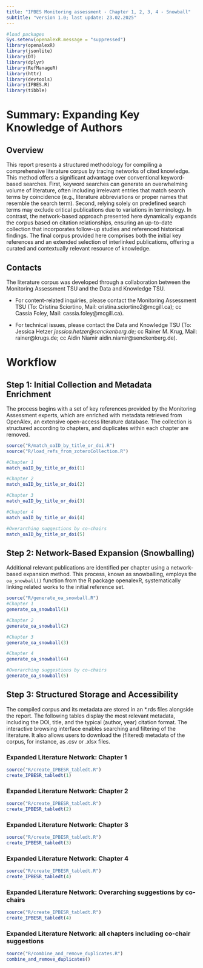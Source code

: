 ```yaml
---
title: "IPBES Monitoring assessment - Chapter 1, 2, 3, 4 - Snowball"
subtitle: "version 1.0; last update: 23.02.2025"
---
```


```r
#load packages
Sys.setenv(openalexR.message = "suppressed")
library(openalexR)
library(jsonlite)
library(DT)
library(dplyr)
library(RefManageR)
library(httr)
library(devtools)
library(IPBES.R)
library(tibble)

```

# Summary: Expanding Key Knowledge of Authors

## Overview

This report presents a structured methodology for compiling a comprehensive literature corpus by tracing networks of cited knowledge. This method offers a significant advantage over conventional keyword-based searches. First, keyword searches can generate an overwhelming volume of literature, often including irrelevant entries that match search terms by coincidence (e.g., literature abbreviations or proper names that resemble the search term). Second, relying solely on predefined search terms may exclude critical publications due to variations in terminology. In contrast, the network-based approach presented here dynamically expands the corpus based on citation relationships, ensuring an up-to-date collection that incorporates follow-up studies and referenced historical findings. The final corpus provided here comprises both the initial key references and an extended selection of interlinked publications, offering a curated and contextually relevant resource of knowledge.

## Contacts

The literature corpus was developed through a collaboration between the Monitoring Assessment TSU and the Data and Knowledge TSU.

-   For content-related inquiries, please contact the Monitoring Assessment TSU (To: Cristina Sciortino, Mail: cristina.sciortino2\@mcgill.ca); cc Cassia Foley, Mail: cassia.foley\@mcgill.ca).

-   For technical issues, please contact the Data and Knowledge TSU (To: Jessica Hetzer *jessica.hetzer\@senckenberg.de*; cc Rainer M. Krug, Mail: rainer\@krugs.de; cc Aidin Niamir aidin.niamir\@senckenberg.de).

# Workflow

## Step 1: Initial Collection and Metadata Enrichment

The process begins with a set of key references provided by the Monitoring Assessment experts, which are enriched with metadata retrieved from OpenAlex, an extensive open-access literature database. The collection is structured according to chapters, and duplicates within each chapter are removed.

```r
source("R/match_oaID_by_title_or_doi.R")
source("R/load_refs_from_zoteroCollection.R")

#Chapter 1
match_oaID_by_title_or_doi(1)

#Chapter 2
match_oaID_by_title_or_doi(2)

#Chapter 3
match_oaID_by_title_or_doi(3)

#Chapter 4
match_oaID_by_title_or_doi(4)

#Overarching suggestions by co-chairs
match_oaID_by_title_or_doi(5)
```

## Step 2: Network-Based Expansion (Snowballing)

Additional relevant publications are identified per chapter using a network-based expansion method. This process, known as snowballing, employs the `oa_snowball()` function from the R package openalexR, systematically linking related works to the initial reference set.

```r
source("R/generate_oa_snowball.R")
#Chapter 1
generate_oa_snowball(1)

#Chapter 2
generate_oa_snowball(2)

#Chapter 3
generate_oa_snowball(3)

#Chapter 4
generate_oa_snowball(4)

#Overarching suggestions by co-chairs
generate_oa_snowball(5)
```

## Step 3: Structured Storage and Accessibility

The compiled corpus and its metadata are stored in an \*.rds files alongside the report. The following tables display the most relevant metadata, including the DOI, title, and the typical (author, year) citation format. The interactive browsing interface enables searching and filtering of the literature. It also allows users to download the (filtered) metadata of the corpus, for instance, as .csv or .xlsx files.

### Expanded Literature Network: Chapter 1

```r
source("R/create_IPBESR_tabledt.R")
create_IPBESR_tabledt(1)
```

### **Expanded Literature Network: Chapter 2**

```r
source("R/create_IPBESR_tabledt.R")
create_IPBESR_tabledt(2)
```

### **Expanded Literature Network: Chapter 3**

```r
source("R/create_IPBESR_tabledt.R")
create_IPBESR_tabledt(3)
```

### **Expanded Literature Network: Chapter 4**

```r
source("R/create_IPBESR_tabledt.R")
create_IPBESR_tabledt(4)
```

### **Expanded Literature Network: Overarching suggestions by co-chairs**

```r
source("R/create_IPBESR_tabledt.R")
create_IPBESR_tabledt(4)
```

### **Expanded Literature Network:** all chapters including co-chair suggestions

```r
source("R/combine_and_remove_duplicates.R")
combine_and_remove_duplicates()

```
